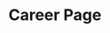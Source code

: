 ---
title: "Career Page"
hero:
  title: "Unlock your future! <br>[/assets/imgs/client/img-s-5.png] start here career at arolax"
  subtitle: "career"
  description: "We question and try to see everything from every perspective. Our passion lies in making everything universal human values, to expand the possibility."
  image: "/assets/imgs/gallery/img-s-93.jpg"

community_area: 
  title: "Future . Community . Honor"
  description: "What sets us apart is what brings us together - a shared passion for solving business challenges through strategy, design, and engineering. We are the sum total of our team, their unique perspectives, capabilities, and our ability to collaborate from ideation to deployment."
  gallery: 
    - "/assets/imgs/gallery/img-s-94.jpg"
    - "/assets/imgs/gallery/img-s-95.jpg"
    - "/assets/imgs/gallery/img-s-96.jpg"
    - "/assets/imgs/gallery/img-s-97.jpg"

hiring_title: "We're Currently hiring"

process_area: 
  title: "Why you should attach our expert member!"
  description: "We bet on brands that shift categories and add value to people's lives; and on founders who are motivated to shape"
  process_cards:
    - id: 1
      title: "Innovation"
      description: "We thrive on fresh ideas, driving us pioneer solutions that redefine norm and position us as a trailblazing team!"
      icon:
        dark: "/assets/imgs/icon/icon-s-42.png"
        light: "/assets/imgs/icon/icon-s-42-light.png"

    - id: 2
      title: "Collaboration"
      description: "Diverse viewpoints unite in seamless collaboration, nurturing a rich on ecosystem of creativity, ensuring we deliver excellence!"
      icon:
        dark: "/assets/imgs/icon/icon-s-43.png"
        light: "/assets/imgs/icon/icon-s-43-light.png"

    - id: 3
      title: "Empathy"
      description: "Our empathetic approach enables us to understand user needs deeply resulting designs that truly resonate and set us apart."
      icon:
        dark: "/assets/imgs/icon/icon-s-44.png"
        light: "/assets/imgs/icon/icon-s-44-light.png"

    - id: 4
      title: "Excellence"
      description: "Striving hallmark propelling us to craft extraordinary work that showcases our team's exceptional dedicat competence."
      icon:
        dark: "/assets/imgs/icon/icon-s-45.png"
        light: "/assets/imgs/icon/icon-s-45-light.png"

    - id: 5
      title: "Adaptability"
      description: "Thriving amidst change showcases to swiftly navigate challenges cementing our status as a resilient and agile team."
      icon:
        dark: "/assets/imgs/icon/icon-s-46.png"
        light: "/assets/imgs/icon/icon-s-46-light.png"

    - id: 6
      title: "Accountability"
      description: "Ownership breed trustor moment to meeting exceeding expected amplifies our reputation as reliable accomplished team."
      icon:
        dark: "/assets/imgs/icon/icon-s-47.png"
        light: "/assets/imgs/icon/icon-s-47-light.png"
meta:
  meta_title: "Career Page"
  meta_description: "Career Page description"

---